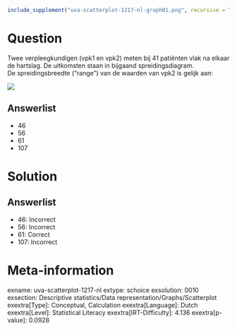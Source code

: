 ```r
include_supplement("uva-scatterplot-1217-nl-graph01.png", recursive = TRUE)
```

Question
========

Twee verpleegkundigen (vpk1 en vpk2) meten bij 41 patiënten vlak na
elkaar de hartslag. De uitkomsten staan in bijgaand spreidingsdiagram.\
De spreidingsbreedte ("range") van de waarden van vpk2 is gelijk aan:

![](uva-scatterplot-1217-nl-graph01.png)

Answerlist
----------

* 46
* 56
* 61
* 107

Solution
========

Answerlist
----------

* 46: Incorrect
* 56: Incorrect
* 61: Correct
* 107: Incorrect

Meta-information
================
exname: uva-scatterplot-1217-nl
extype: schoice
exsolution: 0010
exsection: Descriptive statistics/Data representation/Graphs/Scatterplot
exextra[Type]: Conceptual, Calculation
exextra[Language]: Dutch
exextra[Level]: Statistical Literacy
exextra[IRT-Difficulty]: 4.136
exextra[p-value]: 0.0928
